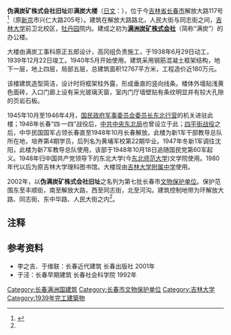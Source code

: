 {{文物保护单位
| 级别 = 3
| 省名 = 吉林省
| 市/县名 = 长春市
| 图片 = Manchurian Coal industry Company.jpg
| 名称 = 伪满炭矿株式会社旧址
| 编号 = 第7批第18号
| 分类 = 
| 所在 = 解放大路117号
| 时代 = 1938年
| 登录 = 2004年12月30日
}}
'''伪满炭矿株式会社旧址'''即'''满炭大楼'''（[[日文|日文]]：{{lang|ja|満炭ビル}}），位于今[[吉林省|吉林省]][[长春市|长春市]]解放大路117号<ref name="a1">{{Cite web |url=http://wgx.changchun.gov.cn/a/zjwg/whycybh/2017/0118/280.html |title=长春市各级文物保护单位名单（2016年新整理） |accessdate=2019-04-13 |author= |date=2016-12-12 |work= |publisher=长春市文化广电新闻出版局网站 |language=Zh-hans |archive-date=2019-04-13 |archive-url=https://web.archive.org/web/20190413181225/http://wgx.changchun.gov.cn/a/zjwg/whycybh/2017/0118/280.html |dead-url=yes }}</ref>（原[[新京|新京]]市兴仁大路205号）。建筑在解放大路路北，人民大街与同志街之间，[[吉林大学|吉林大学]]前卫北校区，[[牡丹园|牡丹园]]院内。建成之初为'''[[满洲炭矿株式会社|满洲炭矿株式会社]]'''（简称“满炭”）的办公楼。

大楼由满炭工事科原正五郎设计，高冈组负责施工，于1938年6月29日动工，1939年12月22日竣工。1940年5月开始使用。建筑采用钢筋混凝土框架结构，地下一层，地上四层，局部五层，总建筑面积12767平方米，工程造价近180万元。

该楼建筑造型简洁，设计时将框架柱外露，形成垂直的竖向线条。楼体外墙贴浅黄色面砖，入口门廊上设有采光玻璃天窗，室内门厅墙壁贴有条纹明显并有较大孔隙的页岩石板。
 
1945年10月至1946年4月，[[国民政府军事委员会委员长东北行营|国民政府军事委员会委员长东北行营]]的机关进驻此楼；1946年长春“四·一四”战役后，[[中共中央东北局|中共中央东北局]]也曾设立于此；[[四平街战役|四平街战役]]之后，中华民国国军占领长春直至1948年10月长春解放。此楼为新1军干部教导总队所在地，培养第4期学员，后列名为黄埔军校第22期毕业。1947年冬新1军调往沈阳，此楼为新7军教导总队使用，该部于1948年10月18日追随国民党第60军起义。1948年归中国共产党领导下的东北大学(今[[东北师范大学|东北师范大学]])文学院使用。1980年代以后为原吉林大学理科图书馆。大楼现由[[吉林大学附属中学|吉林大学附属中学]]使用。

2002年，以'''伪满炭矿株式会社旧址'''之名列为第七批长春市[[文物保护单位|文物保护单位]]。保护范围东至丰顺街，南至解放大路，西至同志街，北至河沟。建筑控制地带为环解放大路、同志街、东中华路、人民大街之内<ref name="a1"/>。

== 注释 ==

{{Reflist}}

==参考资料==
*李之吉、于维联：长春近代建筑 长春出版社 2001年
*于泾：长春早期建筑 长春社会科学院 1992年

[[Category:长春满洲国建筑|Category:长春满洲国建筑]]
[[Category:长春市文物保护单位|Category:长春市文物保护单位]]
[[Category:吉林大学|Category:吉林大学]]
[[Category:1939年完工建築物|Category:1939年完工建築物]]